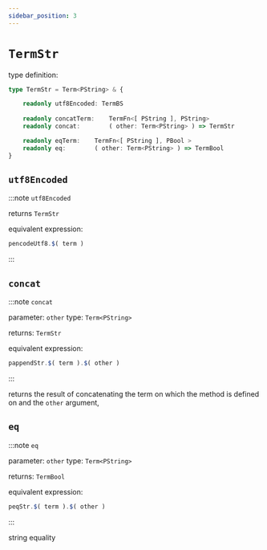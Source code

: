 ```yaml
---
sidebar_position: 3
---
```


# `TermStr`

type definition:
```ts
type TermStr = Term<PString> & {

    readonly utf8Encoded: TermBS
    
    readonly concatTerm:    TermFn<[ PString ], PString>
    readonly concat:        ( other: Term<PString> ) => TermStr

    readonly eqTerm:    TermFn<[ PString ], PBool >
    readonly eq:        ( other: Term<PString> ) => TermBool
}
```

## `utf8Encoded`

:::note `utf8Encoded`

returns `TermStr`

equivalent expression:
```ts
pencodeUtf8.$( term )
```
:::

## `concat`

:::note `concat`

parameter: `other` type: `Term<PString>`

returns: `TermStr`

equivalent expression:
```ts
pappendStr.$( term ).$( other )
```
:::

returns the result of concatenating the term on which the method is defined on and the `other` argument,

## `eq`

:::note `eq`

parameter: `other` type: `Term<PString>`

returns: `TermBool`

equivalent expression:
```ts
peqStr.$( term ).$( other )
```
:::

string equality